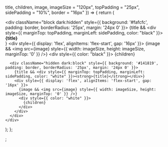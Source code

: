   title, 
  children, 
  image, 
  imageSize = "120px",
  topPadding = "25px",
  sidePadding = "10%",
  border = "16px"
}) => {
  return (
    <div>
      <div className="block dark:hidden" style={{ background: '#fafcfc', padding: border, borderRadius: '25px', margin: '24px 0' }}>
        {title && <div style={{ marginTop: topPadding, marginLeft: sidePadding, color: "black" }}><strong>{title}</strong></div>}
        <div style={{ display: 'flex', alignItems: 'flex-start', gap: '16px' }}>
          {image && <img src={image} style={{ width: imageSize, height: imageSize, marginTop: '0' }} />}
          <div style={{ color: "black" }}>
            {children}
          </div>
        </div>
      </div>

      <div className="hidden dark:block" style={{ background: '#141819', padding: border, borderRadius: '25px', margin: '24px 0' }}>
        {title && <div style={{ marginTop: topPadding, marginLeft: sidePadding, color: "white" }}><strong>{title}</strong></div>}
        <div style={{ display: 'flex', alignItems: 'flex-start', gap: '16px' }}>
          {image && <img src={image} style={{ width: imageSize, height: imageSize, marginTop: '0' }} />}
          <div style={{ color: "white" }}>
            {children}
          </div>
        </div>
      </div>
    </div>

); };


;
